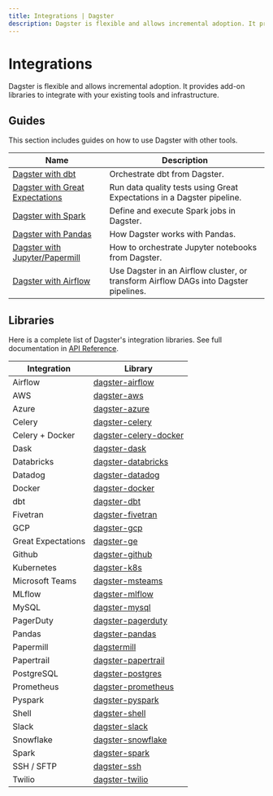 ```yaml
---
title: Integrations | Dagster
description: Dagster is flexible and allows incremental adoption. It provides add-on libraries to integrate with your existing tools and infrastructure.
---
```


# Integrations

Dagster is flexible and allows incremental adoption. It provides add-on libraries to integrate with your existing tools and infrastructure.

## Guides

This section includes guides on how to use Dagster with other tools.

| Name                                                                | Description                                                                          |
| ------------------------------------------------------------------- | ------------------------------------------------------------------------------------ |
| [Dagster with dbt](/integrations/dbt)                               | Orchestrate dbt from Dagster.                                                        |
| [Dagster with Great Expectations](/integrations/great-expectations) | Run data quality tests using Great Expectations in a Dagster pipeline.               |
| [Dagster with Spark](/integrations/spark)                           | Define and execute Spark jobs in Dagster.                                            |
| [Dagster with Pandas](/integrations/pandas)                         | How Dagster works with Pandas.                                                       |
| [Dagster with Jupyter/Papermill](/integrations/dagstermill)         | How to orchestrate Jupyter notebooks from Dagster.                                   |
| [Dagster with Airflow](/integrations/airflow)                       | Use Dagster in an Airflow cluster, or transform Airflow DAGs into Dagster pipelines. |

## Libraries

Here is a complete list of Dagster's integration libraries. See full documentation in [API Reference](/\_apidocs#libraries).

| Integration        | Library                                                            |
| ------------------ | ------------------------------------------------------------------ |
| Airflow            | [dagster-airflow](/_apidocs/libraries/dagster-airflow)             |
| AWS                | [dagster-aws](/_apidocs/libraries/dagster-aws)                     |
| Azure              | [dagster-azure](/_apidocs/libraries/dagster-azure)                 |
| Celery             | [dagster-celery](/_apidocs/libraries/dagster-celery)               |
| Celery + Docker    | [dagster-celery-docker](/_apidocs/libraries/dagster-celery-docker) |
| Dask               | [dagster-dask](/_apidocs/libraries/dagster-dask)                   |
| Databricks         | [dagster-databricks](/_apidocs/libraries/dagster-databricks)       |
| Datadog            | [dagster-datadog](/_apidocs/libraries/dagster-datadog)             |
| Docker             | [dagster-docker](/_apidocs/libraries/dagster-docker)               |
| dbt                | [dagster-dbt](/_apidocs/libraries/dagster-dbt)                     |
| Fivetran           | [dagster-fivetran](/_apidocs/libraries/dagster-fivetran)           |
| GCP                | [dagster-gcp](/_apidocs/libraries/dagster-gcp)                     |
| Great Expectations | [dagster-ge](/_apidocs/libraries/dagster-ge)                       |
| Github             | [dagster-github](/_apidocs/libraries/dagster-github)               |
| Kubernetes         | [dagster-k8s](/_apidocs/libraries/dagster-k8s)                     |
| Microsoft Teams    | [dagster-msteams](/_apidocs/libraries/dagster-msteams)             |
| MLflow             | [dagster-mlflow](/_apidocs/libraries/dagster-mlflow)               |
| MySQL              | [dagster-mysql](/_apidocs/libraries/dagster-mysql)                 |
| PagerDuty          | [dagster-pagerduty](/_apidocs/libraries/dagster-pagerduty)         |
| Pandas             | [dagster-pandas](/_apidocs/libraries/dagster-pandas)               |
| Papermill          | [dagstermill](/_apidocs/libraries/dagstermill)                     |
| Papertrail         | [dagster-papertrail](/_apidocs/libraries/dagster-papertrail)       |
| PostgreSQL         | [dagster-postgres](/_apidocs/libraries/dagster-postgres)           |
| Prometheus         | [dagster-prometheus](/_apidocs/libraries/dagster-prometheus)       |
| Pyspark            | [dagster-pyspark](/_apidocs/libraries/dagster-pyspark)             |
| Shell              | [dagster-shell](/_apidocs/libraries/dagster-shell)                 |
| Slack              | [dagster-slack](/_apidocs/libraries/dagster-slack)                 |
| Snowflake          | [dagster-snowflake](/_apidocs/libraries/dagster-snowflake)         |
| Spark              | [dagster-spark](/_apidocs/libraries/dagster-spark)                 |
| SSH / SFTP         | [dagster-ssh](/_apidocs/libraries/dagster-ssh)                     |
| Twilio             | [dagster-twilio](/_apidocs/libraries/dagster-twilio)               |

